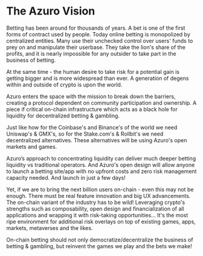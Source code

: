 # The Azuro Vision

Betting has been around for thousands of years. A bet is one of the first forms of contract used by people. Today
online betting is monopolized by centralized entities. Many use their unchecked control over users' funds to prey on
and manipulate their userbase. They take the lion's share of the profits, and it is nearly impossible for any outsider
to take part in the business of betting.

At the same time - the human desire to take risk for a potential gain is getting bigger and is more widespread than ever.
A generation of degens within and outside of crypto is upon the world.

Azuro enters the space with the mission to break down the barriers, creating a protocol dependent on community
participation and ownership. A piece if critical on-chain infrastructure which acts as a black hole for liquidity
for decentralized betting & gambling.

Just like how for the Coinbase's and Binance's of the world we need Uniswap's & GMX's, so for the Stake.com's &
Rollbit's we need decentralized alternatives. These alternatives will be using Azuro's open markets and games.

Azuro’s approach to concentrating liquidity can deliver much deeper betting liquidity vs traditional operators. And
Azuro's open design will allow anyone to launch a betting site/app with no upfront costs and zero risk management
capacity needed. And launch in just a few days!

Yet, if we are to bring the next billion users on-chain - even this may not be enough. There must be real feature
innovation and big UX advancements. The on-chain variant of the industry has to be wild! Leveraging crypto's strengths
such as composability, open design and financialization of all applications and wrapping it with risk-taking opportunities...
It's the most ripe environment for additional risk overlays on top of existing games, apps, markets, metaverses and the likes.

On-chain betting should not only democratize/decentralize the business of betting & gambling, but reinvent the games
we play and the bets we make!
